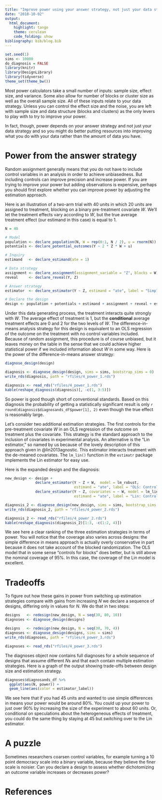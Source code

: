 ```yaml
---
title: "Improve power using your answer strategy, not just your data strategy"
date: "2018-10-02"
output:
  html_document:
    highlight: tango
    theme: cerulean
    code_folding: show
bibliography: bib/blog.bib
---
```


```r
set.seed(1)
sims <- 10000
do_diagnosis = FALSE
library(knitr)
library(DesignLibrary)
library(tidyverse)
theme_set(theme_bw())

```

Most power calculators take a small number of inputs: sample size, effect size, and variance. Some also allow for number of blocks or cluster size as well as the overall sample size. All of these inputs relate to your data strategy. Unless you can control the effect size and the noise, you are left with sample size and data structure (blocks and clusters) as the only levers to play with to try to improve your power.

In fact, though, power depends on your answer strategy and not just your data strategy and so you might do better putting resources into improving what you do with your data rather than the amount of data you have.

# Power from the answer strategy

Random assignment generally means that you do not have to include control variables in an analysis in order to achieve unbiasedness. But including controls can improve precision and increase power. If you are trying to improve your power but adding observations is expensive, perhaps you should first explore whether you can improve power by adjusting the estimation approach.

Here is an illustration of a two-arm trial with 40 units in which 20 units are assigned to treatment, blocking on a binary pre-treatment covariate $W$. We'll let the treatment effects vary according to $W$, but the true average treatment effect (our estimand in this case) is equal to 1.

```r
N = 40

# Model
population <- declare_population(N, W = rep(0:1, N / 2), u = rnorm(N))  
potentials <- declare_potential_outcomes(Y ~ 2 * Z * W + u)

# Inquiry
estimand   <- declare_estimand(ate = 1)  

# Data strategy
assignment <- declare_assignment(assignment_variable = "Z", blocks = W)
reveal     <- declare_reveal(Y, Z)

# Answer strategy
estimator  <- declare_estimator(Y ~ Z, estimand = "ate", label = "Simple D-I-M")

# Declare the design
design <- population + potentials + estimand + assignment + reveal + estimator
```

Under this data generating process, the treatment interacts quite strongly with $W$. The average effect of treatment is 1, but the **conditional** average treatment effects are 0 and 2 for the two levels of $W$. The difference-in-means analysis strategy for this design is equivalent to an OLS regression of the outcome on the treatment with no control variables included. Because of random assignment, this procedure is of course unbiased, but it leaves money on the table in the sense that we could achieve higher statistical power if we included information about $W$ in some way. Here is the power of the difference-in-means answer strategy:

```r
diagnose_design(design)
```

```r
diagnosis <- diagnose_design(design, sims = sims, bootstrap_sims = 0)
write_rds(diagnosis, path = "rfiles/4_power_1.rds")
```


```r
diagnosis <- read_rds("rfiles/4_power_1.rds")
kable(reshape_diagnosis(diagnosis)[, -c(1, 3:5)])
```

So power is good though short of conventional standards. Based on this diagnosis the probability of getting a statistically significant result is only `r round(diagnosis$diagnosands_df$power[1], 2)` even though the true effect is reasonably large.  

Let's consider two additional estimation strategies. The first controls for the pre-treatment covariate $W$ in an OLS regression of the outcome on treatment plus the covariate. This strategy is the standard approach to the inclusion of covariates in experimental analysis. An alternative is the "Lin estimator," so named by us because of the lovely description of this approach given in @lin2013agnostic. This estimator interacts treatment with the de-meaned covariates. The `lm_lin()` function in the `estimatr` package implements the Lin estimator for easy use.

Here is the expanded design and the diagnosis:

```r
new_design <- design +
              declare_estimator(Y ~ Z + W,  model = lm_robust,
                                estimand = "ate", label = "OLS: Control for W") +
              declare_estimator(Y ~ Z, covariates = ~ W, model = lm_lin,
                                estimand = "ate", label = "Lin: Control + Interaction")
```



```r
diagnosis_2 <- diagnose_design(new_design, sims = sims, bootstrap_sims = 0)
write_rds(diagnosis_2, path = "rfiles/4_power_2.rds")
```

```r
diagnosis_2 <- read_rds("rfiles/4_power_2.rds")
kable(reshape_diagnosis(diagnosis_2)[1:3, -c(1:2, 4)])
```

We see here a clear ranking of the three estimation strategies in terms of power. You will notice that the coverage also varies across designs: the simple difference in means approach is actually overly conservative in part because it does not take account of the blocked randomization. The OLS model that in some sense "controls for blocks" does better, but is still above the nominal coverage of 95%. In this case, the coverage of the Lin model is excellent.

# Tradeoffs

To figure out how these gains in power from switching up estimation strategies compare with gains from increasing $N$ we declare a sequence of designs, differing only in values for $N$. We do that in two steps:

```r
designs   <- redesign(new_design, N = seq(30, 80, 10))
diagnoses <- diagnose_design(designs)
```

```r
designs   <- redesign(new_design, N = seq(30, 70, 4))
diagnoses <- diagnose_design(designs, sims = sims)
write_rds(diagnoses, path = "rfiles/4_power_3.rds")
```

```r
diagnoses <- read_rds("rfiles/4_power_3.rds")
```

The diagnoses object now contains full diagnoses for a whole sequence of designs that assume different $N$s and that each contain multiple estimation strategies. Here is a graph of the output showing trade-offs between design size and estimation strategy.

```r
diagnoses$diagnosands_df %>%
  ggplot(aes(N, power)) +
  geom_line(aes(color = estimator_label))
```

We see here that if you had 45 units and wanted to use simple differences in means your power would be around 80%. You could up your power to just over 90% by increasing the size of the experiment to about 60 units. Or, conditional on speculations about the heterogeneous effects of treatment, you could do the same thing by staying at 45 but switching over to the Lin estimator.

# A puzzle

Sometimes researchers coarsen control variables, for example turning a 10 point democracy scale into a binary variable, because they believe the finer scale is noisier. Can you declare a design to assess whether dichotomizing an outcome variable increases or decreases power?

# References
